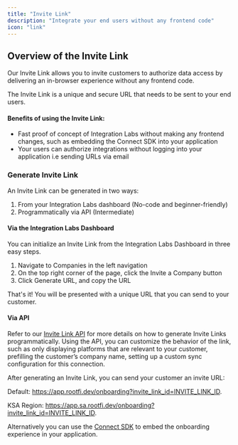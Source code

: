 ```yaml
---
title: "Invite Link"
description: "Integrate your end users without any frontend code"
icon: "link"
---
```


## Overview of the Invite Link

Our Invite Link allows you to invite customers to authorize data access by delivering an in-browser experience without any frontend code.

The Invite Link is a unique and secure URL that needs to be sent to your end users.

#### Benefits of using the Invite Link:

- Fast proof of concept of Integration Labs without making any frontend changes, such as embedding the Connect SDK into your application
- Your users can authorize integrations without logging into your application i.e sending URLs via email

### Generate Invite Link

An Invite Link can be generated in two ways:

1. From your Integration Labs dashboard (No-code and beginner-friendly)
2. Programmatically via API (Intermediate)

#### Via the Integration Labs Dashboard

You can initialize an Invite Link from the Integration Labs Dashboard in three easy steps.

1. Navigate to Companies in the left navigation
2. On the top right corner of the page, click the Invite a Company button
3. Click Generate URL, and copy the URL

That's it! You will be presented with a unique URL that you can send to your customer.

#### Via API

Refer to our [Invite Link API](/api-reference/v3/core/invite-links/create-invite-link) for more details on how to generate Invite Links programmatically. Using the API, you can customize the behavior of the link, such as only displaying platforms that are relevant to your customer, prefilling the customer’s company name, setting up a custom sync configuration for this connection.

After generating an Invite Link, you can send your customer an invite URL:

Default: https://app.rootfi.dev/onboarding?invite_link_id=INVITE_LINK_ID.

KSA Region: https://app.sa.rootfi.dev/onboarding?invite_link_id=INVITE_LINK_ID.

Alternatively you can use the [Connect SDK](/documentation/concepts/rootfi-connect/embedded-sdk) to embed the onboarding experience in your application.
